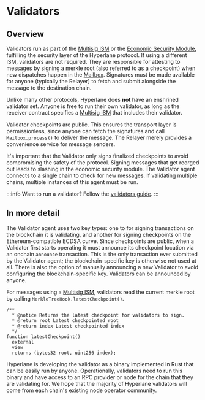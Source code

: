 # Validators

## Overview

Validators run as part of the [Multisig ISM](../ISM/multisig-ISM.mdx) or the [Economic Security Module](../eigenlayer-avs.mdx), fulfilling the security layer of the Hyperlane protocol. If using a different ISM, validators are not required. They are responsible for attesting to messages by signing a merkle root (also referred to as a checkpoint) when new dispatches happen in the [Mailbox](../mailbox.mdx). Signatures must be made available for anyone (typically the Relayer) to fetch and submit alongside the message to the destination chain.

Unlike many other protocols, Hyperlane does **not** have an enshrined validator set. Anyone is free to run their own validator, as long as the receiver contract specifies a [Multisig ISM](../ISM/multisig-ISM.mdx) that includes their validator.

Validator checkpoints are public. This ensures the transport layer is permissionless, since anyone can fetch the signatures and call `Mailbox.process()` to deliver the message. The Relayer merely provides a convenience service for message senders.

It's important that the Validator only signs finalized checkpoints to avoid compromising the safety of the protocol. Signing messages that get reorged out leads to slashing in the economic security module. The Validator agent connects to a single chain to check for new messages. If validating multiple chains, multiple instances of this agent must be run. 

:::info
Want to run a validator? Follow the [validators guide](../../operate/validators/run-validators.mdx).
:::
## In more detail

The Validator agent uses two key types: one to for signing transactions on the blockchain it is validating, and another for signing checkpoints on the Ethereum-compatible ECDSA curve. Since checkpoints are public, when a Validator first starts operating it must announce its checkpoint location via an onchain `announce` transaction. This is the only transaction ever submitted by the Validator agent; the blockchain-specific key is otherwise not used at all. There is also the option of manually announcing a new Validator to avoid configuring the blockchain-specific key. Validators can be announced by anyone.

For messages using a [Multisig ISM](../../reference/ISM/multisig-ISM-interface.mdx), validators read the current merkle root by calling `MerkleTreeHook.latestCheckpoint()`.

```solidity
/**
  * @notice Returns the latest checkpoint for validators to sign.
  * @return root Latest checkpointed root
  * @return index Latest checkpointed index
  */
function latestCheckpoint()
  external
  view
  returns (bytes32 root, uint256 index);
```


Hyperlane is developing the validator as a binary implemented in Rust that can be easily run by anyone. Operationally, validators need to run this binary and have access to an RPC provider or node for the chain that they are validating for. We hope that the majority of Hyperlane validators will come from each chain's existing node operator community.
